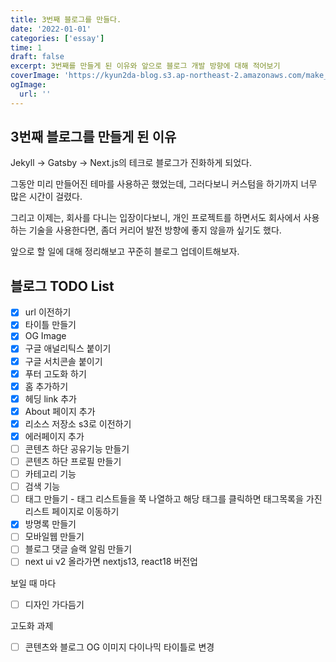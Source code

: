 ```yaml
---
title: 3번째 블로그를 만들다.
date: '2022-01-01'
categories: ['essay']
time: 1
draft: false
excerpt: 3번째를 만들게 된 이유와 앞으로 블로그 개발 방향에 대해 적어보기
coverImage: 'https://kyun2da-blog.s3.ap-northeast-2.amazonaws.com/make_blog.png'
ogImage:
  url: ''
---
```


## 3번째 블로그를 만들게 된 이유

Jekyll -> Gatsby -> Next.js의 테크로 블로그가 진화하게 되었다.

그동안 미리 만들어진 테마를 사용하곤 했었는데, 그러다보니 커스텀을 하기까지 너무 많은 시간이 걸렸다.

그리고 이제는, 회사를 다니는 입장이다보니, 개인 프로젝트를 하면서도 회사에서 사용하는 기술을 사용한다면, 좀더 커리어 발전 방향에 좋지 않을까 싶기도 했다.

앞으로 할 일에 대해 정리해보고 꾸준히 블로그 업데이트해보자.

## 블로그 TODO List

- [x] url 이전하기
- [x] 타이틀 만들기
- [x] OG Image
- [x] 구글 애널리틱스 붙이기
- [x] 구글 서치콘솔 붙이기
- [x] 푸터 고도화 하기
- [x] 홈 추가하기
- [x] 헤딩 link 추가
- [x] About 페이지 추가
- [x] 리소스 저장소 s3로 이전하기
- [x] 에러페이지 추가
- [ ] 콘텐츠 하단 공유기능 만들기
- [ ] 콘텐츠 하단 프로필 만들기
- [ ] 카테고리 기능
- [ ] 검색 기능
- [ ] 태그 만들기 - 태그 리스트들을 쭉 나열하고 해당 태그를 클릭하면 태그목록을 가진 리스트 페이지로 이동하기
- [x] 방명록 만들기
- [ ] 모바일웹 만들기
- [ ] 블로그 댓글 슬랙 알림 만들기
- [ ] next ui v2 올라가면 nextjs13, react18 버전업

보일 때 마다

- [ ] 디자인 가다듬기

고도화 과제

- [ ] 콘텐츠와 블로그 OG 이미지 다이나믹 타이틀로 변경
